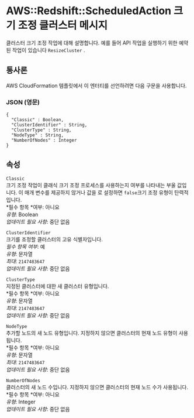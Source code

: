 # AWS::Redshift::ScheduledAction 크기 조정 클러스터 메시지

클러스터 크기 조정 작업에 대해 설명합니다. 예를 들어 API 작업을 실행하기 위한 예약된 작업이 있습니다 `ResizeCluster` .

## 통사론

AWS CloudFormation 템플릿에서 이 엔터티를 선언하려면 다음 구문을 사용합니다.

### JSON (영문)

```
{
  "Classic" : Boolean,
  "ClusterIdentifier" : String,
  "ClusterType" : String,
  "NodeType" : String,
  "NumberOfNodes" : Integer
}
```

## 속성

`Classic`  
크기 조정 작업이 클래식 크기 조정 프로세스를 사용하는지 여부를 나타내는 부울 값입니다. 이 매개 변수를 제공하지 않거나 값을 로 설정하면 `false`크기 조정 유형이 탄력적입니다.  
*필수 항목 *여부: 아니요  
_유형_: Boolean  
_업데이트 필요 사항_: 중단 없음

`ClusterIdentifier`  
크기를 조정할 클러스터의 고유 식별자입니다.  
_필수 항목 여부_: 예  
_유형_: 문자열  
_최대_: `2147483647`  
_업데이트 필요 사항_: 중단 없음

`ClusterType`  
지정된 클러스터에 대한 새 클러스터 유형입니다.  
*필수 항목 *여부: 아니요  
_유형_: 문자열  
_최대_: `2147483647`  
_업데이트 필요 사항_: 중단 없음

`NodeType`  
추가할 노드의 새 노드 유형입니다. 지정하지 않으면 클러스터의 현재 노드 유형이 사용됩니다.  
*필수 항목 *여부: 아니요  
_유형_: 문자열  
_최대_: `2147483647`  
_업데이트 필요 사항_: 중단 없음

`NumberOfNodes`  
클러스터의 새 노드 수입니다. 지정하지 않으면 클러스터의 현재 노드 수가 사용됩니다.  
*필수 항목 *여부: 아니요  
_유형_: Integer  
_업데이트 필요 사항_: 중단 없음

